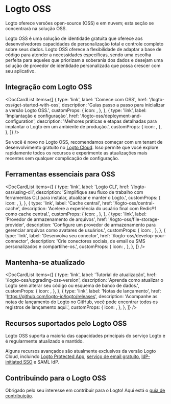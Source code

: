 
# Logto OSS

Logto oferece versões open-source (OSS) e em nuvem; esta seção se concentrará na solução OSS.

Logto OSS é uma solução de identidade gratuita que oferece aos desenvolvedores capacidades de personalização total e controle completo sobre seus dados. Logto OSS oferece a flexibilidade de adaptar a base de código para atender a necessidades específicas, sendo uma escolha perfeita para aqueles que priorizam a soberania dos dados e desejam uma solução de provedor de identidade personalizada que possa crescer com seu aplicativo.

## Integração com Logto OSS

<DocCardList
  items={[
    {
      type: 'link',
      label: 'Comece com OSS',
      href: '/logto-oss/get-started-with-oss',
      description: 'Guias passo a passo para inicializar a versão Logto OSS.',
      customProps: {
        icon: <RocketIcon />,
      },
    },
    {
      type: 'link',
      label: 'Implantação e configuração',
      href: '/logto-oss/deployment-and-configuration',
      description:
        'Melhores práticas e etapas detalhadas para implantar o Logto em um ambiente de produção.',
      customProps: {
        icon: <GearIcon />,
      },
    },
  ]}
/>

<Admonition type="tip" title="Precisa de um Início Rápido?">

Se você é novo no Logto OSS, recomendamos começar com um tenant de desenvolvimento gratuito no [Logto Cloud](https://cloud.logto.io). Isso permite que você explore rapidamente todos os recursos e experimente as atualizações mais recentes sem qualquer complicação de configuração.

</Admonition>

## Ferramentas essenciais para OSS

<DocCardList
  items={[
    {
      type: 'link',
      label: 'Logto CLI',
      href: '/logto-oss/using-cli',
      description:
        'Simplifique seu fluxo de trabalho com ferramentas CLI para instalar, atualizar e manter o Logto.',
      customProps: {
        icon: <CliIcon />,
      },
    },
    {
      type: 'link',
      label: 'Cache central',
      href: '/logto-oss/central-cache',
      description: 'Acelere a experiência do usuário final com Redis®1 como cache central.',
      customProps: {
        icon: <CentralCacheIcon />,
      },
    },
    {
      type: 'link',
      label: 'Provedor de armazenamento de arquivos',
      href: '/logto-oss/file-storage-provider',
      description:
        'Configure um provedor de armazenamento para gerenciar arquivos como avatares de usuários.',
      customProps: {
        icon: <FileStorageIcon />,
      },
    },
    {
      type: 'link',
      label: 'Desenvolva seu conector',
      href: '/logto-oss/develop-your-connector',
      description: 'Crie conectores sociais, de email ou SMS personalizados e compartilhe-os.',
      customProps: {
        icon: <ConnectorsIcon />,
      },
    },
  ]}
/>
## Mantenha-se atualizado

<DocCardList
  items={[
    {
      type: 'link',
      label: 'Tutorial de atualização',
      href: '/logto-oss/upgrading-oss-version',
      description:
        'Aprenda como atualizar o Logto sem alterar seu código ou esquema de banco de dados.',
      customProps: {
        icon: <UpdateIcon />,
      },
    },
    {
      type: 'link',
      label: 'Notas de lançamento',
      href: 'https://github.com/logto-io/logto/releases',
      description:
        'Acompanhe as notas de lançamento do Logto no GitHub, você pode encontrar todos os registros de lançamento aqui.',
      customProps: {
        icon: <DocumentIcon />,
      },
    },
  ]}
/>

## Recursos suportados pelo Logto OSS

Logto OSS suporta a maioria das capacidades principais do serviço Logto e é regularmente atualizado e mantido.

Alguns recursos avançados são atualmente exclusivos da versão Logto Cloud, incluindo [Logto Protected App](/integrate-logto/protected-app/), [serviço de email gratuito](/connectors/email-connectors/built-in-email-service), [IdP-initiated SSO](/end-user-flows/enterprise-sso/idp-initiated-sso) e SAML IdP.

## Contribuindo para o Logto OSS

Obrigado pelo seu interesse em contribuir para o Logto! Aqui está o [guia de contribuição](/logto-oss/contribution).
